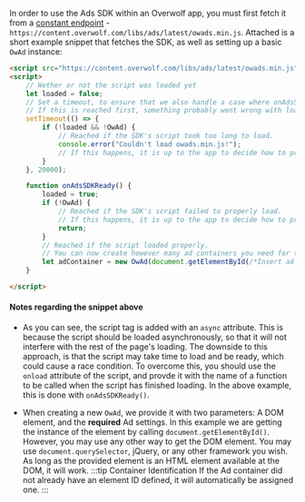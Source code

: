 In order to use the Ads SDK within an Overwolf app, you must first fetch it from a [constant endpoint](https://content.overwolf.com/libs/ads/latest/owads.min.js) - `https://content.overwolf.com/libs/ads/latest/owads.min.js`.
Attached is a short example snippet that fetches the SDK, as well as setting up a basic `OwAd` instance:

```html title="Fetch the latest version of the Ads-SDK, and make sure it loaded"
<script src="https://content.overwolf.com/libs/ads/latest/owads.min.js" async onload="onAdsSDKReady()"></script>
<script>
    // Wether or not the script was loaded yet
    let loaded = false;
    // Set a timeout, to ensure that we also handle a case where onAdsSDKReady() was not called after a while.
    // If this is reached first, something probably went wrong with loading the owads.min.js script.
    setTimeout(() => {
        if (!loaded && !OwAd) {
            // Reached if the SDK's script took too long to load.
            console.error("Couldn't load owads.min.js!");
            // If this happens, it is up to the app to decide how to proceed.
        }
    }, 20000);

    function onAdsSDKReady() {
        loaded = true;
        if (!OwAd) {
            // Reached if the SDK's script failed to properly load.
            // If this happens, it is up to the app to decide how to proceed.
            return;
        }
        // Reached if the script loaded properly.
        // You can now create however many ad containers you need for this window.
        let adContainer = new OwAd(document.getElementById(/*Insert ad container Id here*/), {/*Mandatory Ad settings*/});
    }

</script>
```

#### Notes regarding the snippet above

* As you can see, the script tag is added with an `async` attribute.
This is because the script should be loaded asynchronously, so that it will not interfere
with the rest of the page's loading.
The downside to this approach, is that the script may take time to load and be ready,
which could cause a race condition. To overcome this, you should use the `onload`
attribute of the script, and provde it with the name of a function to be called when the script
has finished loading. In the above example, this is done with `onAdsSDKReady()`.

* When creating a new `OwAd`, we provide it with two parameters: A DOM element, and the **required** Ad settings.
In this example we are getting the instance of the element by calling `document.getElementById()`.
However, you may use any other way to get the DOM element. You may use `document.querySelector`,
jQuery, or any other framework you wish. As long as the provided element is an HTML element available
at the DOM, it will work.
:::tip Container Identification
If the Ad container did not already have an element ID defined, it will automatically be assigned one.
:::